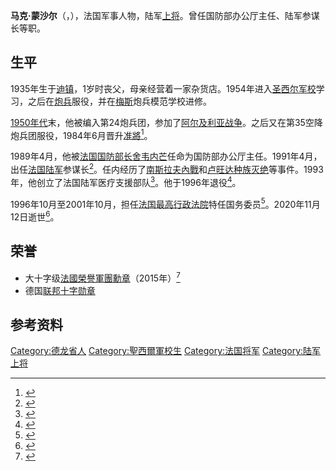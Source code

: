 {{Infobox military person
|name             = 马克·蒙沙尔
|image            = Marc_Monchal.jpg
|birth_date       = 1935年8月27日
|birth_place      = [[法国|法国]][[德龍省|德龍省]][[迪镇|迪镇]]
|death_date       = {{death date and age|df=y|2020|11|12|1935|08|27}}
|death_place      = 法國[[瓦爾省|瓦爾省]][[普羅旺斯地區特朗|普羅旺斯地區特朗]]
|allegiance       = {{FRA}}
|branch           = [[法國陸軍|陆军]]
|branch_label     = 
|serviceyears     = 1954年－1996年
|serviceyears_label = 
|rank             = 陆军上将
|unit             = 
|commands         = 
|battles          = [[阿尔及利亚战争|阿尔及利亚战争]] <br/> [[南斯拉夫內戰|南斯拉夫內戰]]
|awards           = {{法国荣誉军团勋章|type=1}}
|alma_mater       = [[圣西尔军校|圣西尔军校]]
}}
'''马克·蒙沙尔'''（{{lang-fr|Marc Monchal}}，{{bd|1935年|8月27日|2020年|11月12日|catIdx=Monchal}}），法国军事人物，陆军[[上将|上将]]。曾任国防部办公厅主任、陆军参谋长等职。

==生平==
1935年生于[[迪镇|迪镇]]，1岁时丧父，母亲经营着一家杂货店。1954年进入[[圣西尔军校|圣西尔军校]]学习，之后在[[大砲|炮兵]]服役，并在[[梅斯|梅斯]]炮兵模范学校进修。

[[1950年代|1950年代]]末，他被编入第24炮兵团，参加了[[阿尔及利亚战争|阿尔及利亚战争]]。之后又在第35空降炮兵团服役，1984年6月晋升[[准將|准將]]<ref>{{cite web|url=https://www.liberation.fr/portrait/1996/08/22/marc-monchal-61-ans-chef-d-etat-major-de-l-armee-de-terre-part-en-retraite-avec-lui-la-generation-de_179123|title=Marc Monchal, 61 ans, chef d'état-major de l'armée de terre, part en retraite. Avec lui, la génération de la dernière guerre française, celle d'Algérie, s'en va. Le der des der|date=1996-08-22|work=Libération|language=fr}}</ref>。

1989年4月，他被[[法国国防部|法国国防部长]][[让-皮埃尔·舍韦内芒|舍韦内芒]]任命为国防部办公厅主任。1991年4月，出任[[法国陆军|法国陆军]]参谋长<ref>{{cite web|url=https://www.lemonde.fr/archives/article/1991/04/04/le-general-monchal-nouveau-chef-d-etat-major-de-l-armee-de-terre_3543217_1819218.html|title=Le général Monchal nouveau chef d'état-major de l'armée de terre|date=1991-04-04|work=Le Monde|language=fr}}</ref>。任内经历了[[南斯拉夫內戰|南斯拉夫內戰]]和[[卢旺达种族灭绝|卢旺达种族灭绝]]等事件。1993年，他创立了法国陆军医疗支援部队<ref>{{cite web|url=http://www.opex360.com/2020/11/13/deces-du-general-marc-monchal-chef-detat-major-de-larmee-de-terre-de-1991-a-1996/|title=Décès du général Marc Monchal, chef d’état-major de l’armée de Terre de 1991 à 1996|date=2020-11-13|work=opex360.com|language=fr}}</ref>。他于1996年退役<ref>{{cite web|url=https://www.lesechos.fr/1996/08/philippe-mercier-839396|title=Philippe Mercier|date=1996-08-07|work=Les Echos|language=fr}}</ref>。

1996年10月至2001年10月，担任[[法国最高行政法院|法国最高行政法院]]特任国务委员<ref>{{cite web|url=https://www.legifrance.gouv.fr/jorf/id/JORFTEXT000000380166|title=Décret du 17 octobre 1996 portant nomination de conseillers d'Etat en service extraordinaire|date=1996-10-19|work=LégiFrance|language=fr}}</ref>。2020年11月12日逝世<ref>{{cite web|url=https://www.lasemainedespyrenees.fr/2020/11/13/tarbes-mort-du-general-monchal-lhommage-du-35e-rap-a-son-ancien-chef-de-corps/|title=Tarbes – Mort du général Monchal : l’hommage du 35e RAP à son ancien chef de Corps|date=2020-11-13|work=La Semaine|language=fr}}</ref>。
==荣誉==
*大十字级[[法國榮譽軍團勳章|法國榮譽軍團勳章]]（2015年）<ref>{{cite web|url=https://www.legifrance.gouv.fr/jorf/id/JORFTEXT000030540763|title=Décret du 30 avril 2015 portant élévation et nomination à la dignité de grand'croix et de grand officier|date=2015-05-03|work=LégiFrance|language=fr}}</ref>
*德国[[联邦十字勋章|联邦十字勋章]]
==参考资料==
{{reflist}}
{{start box}}
{{s-mil}}
{{s-before|[[吉尔贝·福雷|吉尔贝·福雷]]}}
{{s-title|[[法国陆军|法国陆军]]参谋长|1991年4月－1996年8月}}  
{{s-after|[[菲利普·梅西耶|菲利普·梅西耶]]}}
{{end box}}
{{Authority control}}
{{DEFAULTSORT:Monchal, Marc}}
[[Category:德龙省人|Category:德龙省人]]
[[Category:聖西爾軍校生|Category:聖西爾軍校生]]
[[Category:法国将军|Category:法国将军]]
[[Category:陆军上将|Category:陆军上将]]